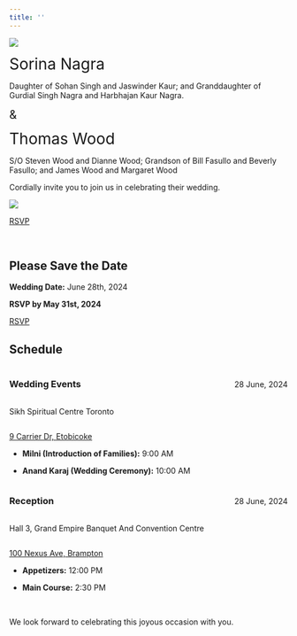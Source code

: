 ```yaml
---
title: ''
---
```



::: invite-card
![](img/line-top.png){style="max-width:50%" class="center"}

[Sorina Nagra]{style="font-family: 'Brush Script MT', cursive, var(--bs-body-font-family); font-size: 2em;"}

Daughter of Sohan Singh and Jaswinder Kaur; and Granddaughter of Gurdial Singh Nagra and Harbhajan Kaur Nagra.

[&]{style="font-family: 'Brush Script MT', cursive, var(--bs-body-font-family); font-size: 1.5em;"}

[Thomas Wood]{style="font-family: 'Brush Script MT', cursive, var(--bs-body-font-family); font-size: 2em;"}

S/O Steven Wood and Dianne Wood; Grandson of Bill Fasullo and Beverly Fasullo; and James Wood and Margaret Wood

Cordially invite you to join us in celebrating their wedding.

![](img/line-bottom.png){style="max-width:50%" class="center"}
:::

[RSVP](rsvp.html){.btn .btn-outline-primary .btn role="button"}

<br>

## Please Save the Date


**Wedding Date:** June 28th, 2024

**RSVP by May 31st, 2024** 

[RSVP](rsvp.html){.btn .btn-outline-primary .btn role="button"}


## Schedule

<div class="timeline-heading">

<div style="display:flex; justify-content:space-between; align-items:baseline;">
<h3>Wedding Events</h3> 
<span>28 June, 2024</span>
</div>
</div>

<div class="timeline-body">

<div style="display:flex; justify-content:space-between; align-items:baseline;">

Sikh Spiritual Centre Toronto 

</div>

[9 Carrier Dr, Etobicoke](https://maps.app.goo.gl/rHNutTc8LW6pfikA8){target="_blank"}

-   **Milni (Introduction of Families):** 9:00 AM

-   **Anand Karaj (Wedding Ceremony):** 10:00 AM
</div>





<div class="timeline-heading">
<div style="display:flex; justify-content:space-between; align-items:baseline;">
<h3>Reception</h3> 
<span>28 June, 2024</span>
</div>
</div>

<div class="timeline-body">

<div style="display:flex; justify-content:space-between; align-items:baseline;">

Hall 3, Grand Empire Banquet And Convention Centre 

</div>

[100 Nexus Ave, Brampton](https://maps.app.goo.gl/SBVmV5BUPJidFjDA8){target="_blank"}

-   **Appetizers:** 12:00 PM

-   **Main Course:** 2:30 PM
</div>





<br>

We look forward to celebrating this joyous occasion with you.
